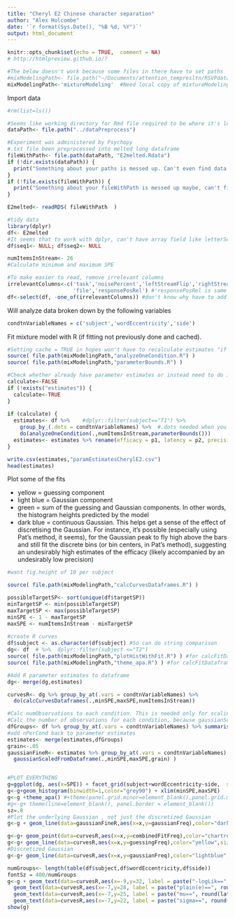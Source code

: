 ```yaml
---
title: "Cheryl E2 Chinese character separation"
author: "Alex Holcombe"
date: '`r format(Sys.Date(), "%B %d, %Y")`'
output: html_document
---
```


```r
knitr::opts_chunk$set(echo = TRUE,  comment = NA)
# http://htmlpreview.github.io/?

#The below doesn't work because some files in there have to set paths
#mixModelingPath<- file.path("~/Documents/attention_tempresltn/RSVPdataAnalysis/MixtureModelRSVP/mixtureModeling")
mixModelingPath<-'mixtureModeling'  #Need local copy of mixtureModeling directories unfortunately
```

Import data

```r
#rm(list=ls())

#Seems like working directory for Rmd file required to be where it's located
dataPath<- file.path("../dataPreprocess")

#Experiment was administered by Psychopy
#.txt file been preprocessed into melted long dataframe 
fileWithPath<- file.path(dataPath, "E2melted.Rdata")
if (!dir.exists(dataPath)) {
  print("Something about your paths is messed up. Can't even find data directory")
}
if (!file.exists(fileWithPath)) {
  print("Something about your fileWithPath is messed up maybe, can't find data file")
}

E2melted<- readRDS( fileWithPath  ) 

#tidy data
library(dplyr)
df<- E2melted
#It seems that to work with dplyr, can't have array field like letterSeq
df$seq1<- NULL; df$seq2<- NULL

numItemsInStream<- 26
#Calculate minimum and maximum SPE

#To make easier to read, remove irrelevant columns
irrelevantColumns<-c('task','noisePercent','leftStreamFlip','rightStreamFlip',
                     'file','responsePosRel') #'responsePosRel is same as SPE
df<-select(df, -one_of(irrelevantColumns)) #don't know why have to add one_of but described here: https://stackoverflow.com/questions/35839408/r-dplyr-drop-multiple-columns


```

Will analyze data broken down by the following variables 
```r
condtnVariableNames = c('subject','wordEccentricity','side')
```

Fit mixture model with R (if fitting not previously done and cached). 
```r
#Setting cache = TRUE in hopes won't have to recalculate estimates "if cached results exist and this code chunk has not been changed since last run" 
source( file.path(mixModelingPath,"analyzeOneCondition.R") )
source( file.path(mixModelingPath,"parameterBounds.R") )

#Check whether already have parameter estimates or instead need to do it
calculate<-FALSE
if (!exists("estimates")) { 
  calculate<-TRUE 
}
  
if (calculate) {
  estimates<- df %>%    #dplyr::filter(subject=="T1") %>%
    group_by_(.dots = condtnVariableNames) %>%  #.dots needed when you have a variable containing multiple factor names
    do(analyzeOneCondition(.,numItemsInStream,parameterBounds()))
  estimates<- estimates %>% rename(efficacy = p1, latency = p2, precision = p3)
}

write.csv(estimates,"paramEstimatesCherylE2.csv")
head(estimates)
```

Plot some of the fits

* yellow = guessing component 
* light blue = Gaussian component
* green = sum of the guessing and Gaussian components. In other words, the histogram heights predicted by the model
* dark blue = continuous Gaussian. This helps get a sense of the effect of discretising the Gaussian. For instance, it's possible (especially using Pat's method, it seems), for the Gaussian peak to fly high above the bars and still fit the discrete bins (or bin centers, in Pat's method), suggesting an undesirably high estimates of the efficacy (likely accompanied by an undesirably low precision)

```r
#want fig.height of 10 per subject

source( file.path(mixModelingPath,"calcCurvesDataframes.R") )

possibleTargetSP<- sort(unique(df$targetSP))
minTargetSP <- min(possibleTargetSP)
maxTargetSP <- max(possibleTargetSP)
minSPE <- 1 - maxTargetSP
maxSPE <- numItemsInStream - minTargetSP
  
#create R curves
df$subject <- as.character(df$subject) #So can do string comparison
dg<- df  # %>%  dplyr::filter(subject <="T2") 
source( file.path(mixModelingPath,"plotHistWithFit.R") ) #for calcFitDataframes
source( file.path(mixModelingPath,"theme_apa.R") ) #for calcFitDataframes

#Add R parameter estimates to dataframe
dg<- merge(dg,estimates) 

curvesR<- dg %>% group_by_at(.vars = condtnVariableNames) %>% 
  do(calcCurvesDataframes(.,minSPE,maxSPE,numItemsInStream))

#Calc numObservations to each condition. This is needed only for scaling the fine-grained Gaussian
#Calc the number of observations for each condition, because gaussianScaledforData needs to know.
dfGroups<- df %>% group_by_at(.vars = condtnVariableNames) %>% summarise(nPerCond = n())
#add nPerCond back to parameter estimates
estimates<- merge(estimates,dfGroups)
grain<-.05
gaussianFineR<- estimates %>% group_by_at(.vars = condtnVariableNames) %>% do(
  gaussianScaledFromDataframe(.,minSPE,maxSPE,grain) )


#PLOT EVERYTHING
g=ggplot(dg, aes(x=SPE)) + facet_grid(subject+wordEccentricity~side,  scales="free_y")
g<-g+geom_histogram(binwidth=1,color="grey90") + xlim(minSPE,maxSPE)
g<-g +theme_apa() #+theme(panel.grid.minor=element_blank(),panel.grid.major=element_blank())# hide all gridlines.
#g<-g+ theme(line=element_blank(), panel.border = element_blank())
sz=.8
#Plot the underlying Gaussian , not just the discretized Gaussian
g<-g + geom_line(data=gaussianFineR,aes(x=x,y=gaussianFreq),color="darkblue",size=1.2)

g<-g+ geom_point(data=curvesR,aes(x=x,y=combinedFitFreq),color="chartreuse3",size=sz*2.5)
g<-g+ geom_line(data=curvesR,aes(x=x,y=guessingFreq),color="yellow",size=sz)
#Discretized Gaussian
g<-g+ geom_line(data=curvesR,aes(x=x,y=gaussianFreq),color="lightblue",size=sz)

numGroups<- length(table(df$subject,df$wordEccentricity,df$side))
fontSz = 400/numGroups
g<-g + geom_text(data=curvesR,aes(x=-9,y=32, label = paste("-logLik==", round(val,1), sep = "")),  parse = TRUE,size=fontSz) +
  geom_text(data=curvesR,aes(x=-7,y=28, label = paste("plain(e)==", round(efficacy,2), sep = "")),  parse = TRUE,size=fontSz) +
  geom_text(data=curvesR,aes(x=-7,y=25, label = paste("mu==", round(latency,2), sep = "")),  parse = TRUE,size=fontSz)+
  geom_text(data=curvesR,aes(x=-7,y=22, label = paste("sigma==", round(precision,2), sep = "")),  parse = TRUE,size=fontSz)
show(g)
```

